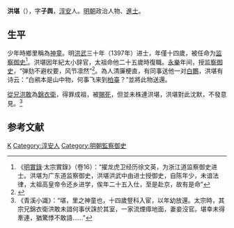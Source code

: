 '''洪堪'''（{{bd|1383年||？|catIdx=H洪}}），字'''子舆'''，[[淳安|淳安]]人。[[明朝|明朝]]政治人物、[[進士|進士]]。

== 生平 ==
少年時鄉里稱為[[神童|神童]]。明[[洪武|洪武]]三十年（1397年）进士，年僅十四歲，被任命为[[监察御史|监察御史]]<ref>《[[明實錄|明實錄]]·太宗實錄》（卷16）：“擢龙虎卫经历徐文英，为浙江道监察御史进士。洪堪为广东道监察御史，洪堪洪武中由进士授御史，自陈年少，未谙法律，太祖高皇帝令还乡进学，俟年二十五入仕，至是赴京，故有是命”</ref>。洪堪因年紀太小辞官，太祖命他二十五歲時復職。[[永乐_(明朝)|永樂]]年间，授[[监察御史|监察御史]]，“弹劾不避权要，风节凛然”<ref>{{cite book | language = zh-hans | author = 潘荣胜 | coauthors =  | title = 《明清进士录》 | url =  | date = 2006年 | location =  | publisher = [[中华书局|中华书局]] | id =  | isbn = 9787101043501 | pages = 15页 }}</ref>。為人清廉梗直，有同事送他一对[[白鷳|白鷳]]，洪堪有诗云：“白鹇本是山中物，何事飞来到[[御史台|柏臺]]？”並將此物送還。

[[從兄|從兄]][[洪敢|洪敢]]為[[錦衣衛|錦衣衛]]，得罪成祖，被[[賜死|賜死]]，但並未株連洪堪，洪堪對此沈默，不發意見。<ref>《青溪小識》：“堪，里之神童也，十四歲豋科入宦，以年幼放還。太宗時，其宗兄錦衣衛洪敢未諳何事伏誅於其室，一家流煙瘴地面，妻妾沒官。堪幸未得牽連，猶驚悸不敢語……”</ref>

== 参考文献 ==
{{reflist}}

{{洪武三十年丁丑科殿试金榜}}

{{Authority control}}
{{DEFAULTSORT:Hong洪}}
[[Category:洪姓|K]]
[[Category:淳安人|Category:淳安人]]
[[Category:明朝監察御史|Category:明朝監察御史]]
